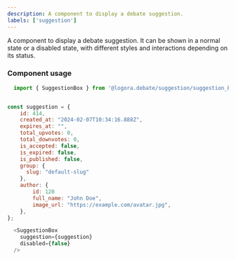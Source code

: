 ```yaml
---
description: A component to display a debate suggestion.
labels: ['suggestion']
---
```


A component to display a debate suggestion.
It can be shown in a normal state or a disabled state, with different styles and interactions depending on its status.

### Component usage

```js
  import { SuggestionBox } from '@logora.debate/suggestion/suggestion_box';
```
```js

const suggestion = {
    id: 414,
    created_at: "2024-02-07T10:34:16.888Z",
    expires_at: "",
    total_upvotes: 0,
    total_downvotes: 0,
    is_accepted: false,
    is_expired: false,
    is_published: false,
    group: {
      slug: "default-slug"
    },
    author: {
        id: 120
        full_name: "John Doe",
        image_url: "https://example.com/avatar.jpg",
    },
};

  <SuggestionBox
    suggestion={suggestion}
    disabled={false}
  />
```